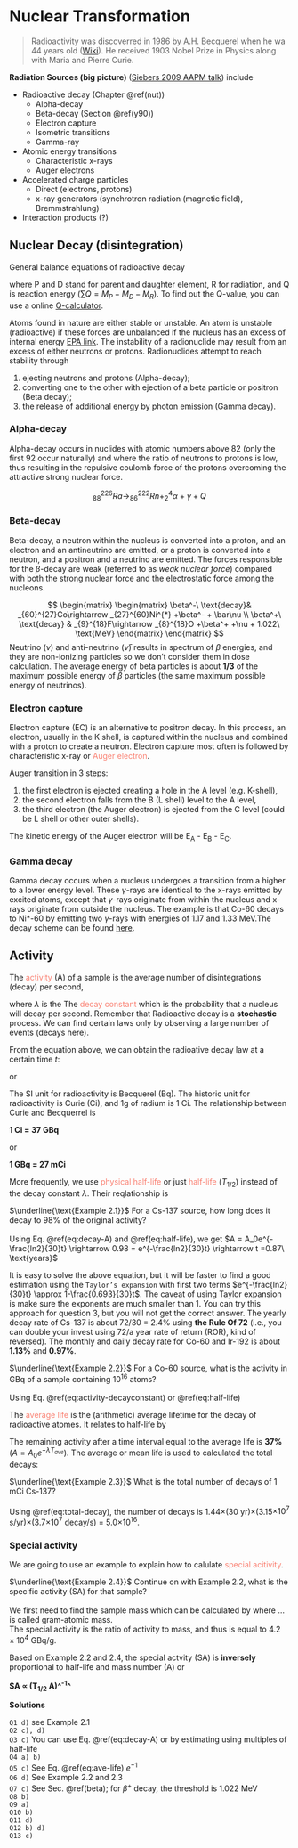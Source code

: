# Nuclear Transformation {#nut}

> Radioactivity was discoverred in 1986 by A.H. Becquerel when he wa 44 years old ([Wiki](https://en.wikipedia.org/wiki/Henri_Becquerel)). He received 1903 Nobel Prize in Physics along with Maria and Pierre Curie.   

**Radiation Sources (big picture)** ([Siebers 2009 AAPM talk](https://vimeo.com/78875937)) include 

- Radioactive decay (Chapter \@ref(nut))
    + Alpha-decay
    + Beta-decay (Section \@ref(y90))
    + Electron capture
    + Isometric transitions
    + Gamma-ray
- Atomic energy transitions
    + Characteristic x-rays
    + Auger electrons
- Accelerated charge particles
    + Direct (electrons, protons)
    + x-ray generators (synchrotron radiation (magnetic field), Bremmstrahlung)
- Interaction products (?)

## Nuclear Decay (disintegration) {#decays}

General balance equations of radioactive decay

\begin{equation}
 _Z^A P = ^{A-A_R}_{Z-Z_R}D + _{Z_R}^{A_R}R + \sum Q,
 (\#eq:decay-balance)
\end{equation}

where P and D stand for parent and daughter element, R for radiation, and Q is reaction energy ($\sum Q = M_P-M_D-M_R$). To find out the Q-value, you can use a online [Q-calculator](http://www.nndc.bnl.gov/qcalc/).

Atoms found in nature are either stable or unstable. An atom is unstable (radioactive) if these forces are unbalanced if the nucleus has an excess of internal energy [EPA link](http://www.epa.gov/radiation/understand/radiation.html). The instability of a radionuclide  may result from an excess of either neutrons or protons. Radionuclides attempt to reach stability through

1. ejecting neutrons and protons (Alpha-decay);
2. converting one to the other with ejection of a beta particle or positron (Beta decay);
3. the release of additional energy by photon emission (Gamma decay). 

### Alpha-decay {#alpha}

Alpha-decay occurs in nuclides with atomic numbers above 82 (only the first 92 occur naturally) and where the ratio of neutrons to protons is low, thus resulting in the repulsive coulomb force of the protons overcoming the attractive strong nuclear force.

$$
 _{88}^{226}Ra\rightarrow _{86}^{222}Rn +_2^4\alpha +\gamma +Q
$$

### Beta-decay {#beta}

Beta-decay, a neutron within the nucleus is converted into a proton, and an electron and an antineutrino are emitted, or a proton is converted into a neutron, and a positron and a neutrino are emitted. The forces responsible for the $\beta$-decay are weak (referred to as _weak nuclear force_) compared with both the strong nuclear force and the electrostatic force among the nucleons.

$$
\begin{matrix}
\begin{matrix}
    \beta^-\  \text{decay}& _{60}^{27}Co\rightarrow _{27}^{60}Ni^{*} +\beta^- + \bar\nu \\ 
    \beta^+\  \text{decay} & _{9}^{18}F\rightarrow _{8}^{18}O +\beta^+ +\nu + 1.022\ \text{MeV}
  \end{matrix}
\end{matrix}
$$
Neutrino ($\nu$) and anti-neutrino ($\bar \nu$) results in spectrum of $\beta$ energies, and they are non-ionizing particles so we don't consider them in dose calculation. The average energy of beta particles is about **1/3** of the maximum possible energy of $\beta$ particles (the same maximum possible energy of neutrinos).

### Electron capture {#ec}

Electron capture (EC) is an alternative to positron decay. In this process, an electron, usually in the K shell, is captured within the nucleus and combined with a proton to create a neutron. Electron capture most often is followed by characteristic x-ray or <font color="Salmon">Auger electron</font>.

Auger transition in 3 steps:

1. the first electron is ejected creating a hole in the A level (e.g. K-shell), 
2. the second electron falls from the B (L shell) level to the A level, 
3. the third electron (the Auger electron) is ejected from the C level (could be L shell or other outer shells). 

The kinetic energy of the Auger electron will be E~A~ - E~B~ - E~C~. 

### Gamma decay {#gamma}

Gamma decay occurs when a nucleus undergoes a transition from a higher to a lower energy level. These $\gamma$-rays are identical to the x-rays emitted by excited atoms, except that $\gamma$-rays originate from within the nucleus and x-rays originate from outside the nucleus. The example is that Co-60 decays to Ni*-60 by emitting two $\gamma$-rays with energies of 1.17 and 1.33 MeV.The decay scheme can be found [here](http://atom.kaeri.re.kr:8080/gamrays.html).

## Activity {#activity}

The <font color="Salmon">activity</font> (A) of a sample is the average number of disintegrations (decay) per second,

\begin{equation}
    A = \frac{\Delta N}{\Delta t} = \lambda N,
    (\#eq:activity-decayconstant)
\end{equation}

where $\lambda$ is the The <font color="Salmon">decay constant</font> which is the probability that a nucleus will decay per second. Remember that Radioactive decay is a **stochastic** process. We can find certain laws only by observing a large number of events (decays here).

From the equation above, we can obtain the radioative decay law at a certain time $t$:

\begin{equation}
    N = N_0 e^{-\lambda t},
    (\#eq:decay-N)
\end{equation}

or 
\begin{equation}
    A = A_0 e^{-\lambda t}. 
    (\#eq:decay-A)
\end{equation}

The SI unit for radioactivity is Becquerel (Bq). The historic unit for radioactivity is Curie (Ci), and 1g of radium is 1 Ci. The relationship between Curie and Becquerrel is  

<div align="center">
  <b>1 Ci = 37 GBq</b>
</div>

or 

<div align="center">
  <b>1 GBq = 27 mCi</b>
</div>

More frequently, we use <font color="Salmon">physical half-life</font> or just <font color="Salmon">half-life</font> ($T_{1/2}$) instead of the decay constant $\lambda$. Their reqlationship is  

\begin{equation}
    T_{1/2} = \frac{\ln 2}{\lambda}.
    (\#eq:half-life)
\end{equation}

<p class="FOO"> $\underline{\text{Example 2.1}}$ For a Cs-137 source, how long does it decay to 98% of the original activity? <br><br> Using Eq. \@ref(eq:decay-A) and \@ref(eq:half-life), we get
$A = A_0e^{-\frac{ln2}{30}t} \rightarrow 0.98 = e^{-\frac{ln2}{30}t} \rightarrow t =0.87\ \text{years}$</p>

It is easy to solve the above equation, but it will be faster to find a good estimation using the `Taylor’s expansion` with first two terms $e^{-\frac{ln2}{30}t} \approx  1-\frac{0.693}{30}t$. The caveat of using Taylor expansion is make sure the exponents are much smaller than 1. You can try this approach for question 3, but you will not get the correct answer. The yearly decay rate of Cs-137 is about 72/30 = 2.4% using **the Rule Of 72** (i.e., you can double your invest using 72/a year rate of return (ROR), kind of reversed). The monthly and daily decay rate for Co-60 and Ir-192 is about **1.13%** and **0.97%**.

<p class='FOO'> $\underline{\text{Example 2.2}}$ For a Co-60 source, what is the activity in GBq of a sample containing 10^16^ atoms? <br><br> Using Eq. \@ref(eq:activity-decayconstant) or \@ref(eq:half-life)
\begin{aligned}
A &= \lambda N = \frac{ln2}{T_{1/2}} N \\
    &= \frac{0.693}{(5.3\ yr) \times (365 \times 86,400\ s/yr)} \times 10^{16} atoms \\
    &= 4.1 \times 10^7 atoms/s \\
    &= 0.041\text{ GBq}
\end{aligned}
</p>

The <font color="Salmon">average life</font> is the (arithmetic) average lifetime for the decay of radioactive atomes. It relates to half-life by 
\begin{equation}
    T_{ave} \equiv \frac{1}{\lambda} = 1.44T_{1/2}.
    (\#eq:ave-life)
\end{equation}

The remaining activity after a time interval equal to the average life is **37%** ($A = A_0 e^{-\lambda T_{ave}}$). The average or mean life is used to calculated the total decays:

\begin{equation}
    \text{Total num. of decays} = T_{ave}\times A = 1.44T_{1/2}\times A.
    (\#eq:total-decay)
\end{equation}

<p class='FOO'> $\underline{\text{Example 2.3}}$ What is the total number of decays of 1 mCi Cs-137?<br><br> Using \@ref(eq:total-decay), the number of decays is 1.44$\times$(30 yr)$\times$(3.15$\times 10^7$ s/yr)$\times$(3.7$\times10^7$ decay/s) = 5.0$\times 10^{16}$.</p>

### Special activity {#sa}

We are going to use an example to explain how to calulate <font color="Salmon">special acitivity</font>. 

<p class='FOO'> $\underline{\text{Example 2.4}}$ Continue on with Example 2.2, what is the specific activity (SA) for that sample? <br><br> We first need to find the sample mass which can be calculated by
\begin{aligned}
\text{mass} &= \frac{(10^{16}\ atoms) \times (59.9338\ g/...)}{6.023\times 10^{23}atoms/...} \\
    &= 9.95\times 10^{-7}\text{ g}
\end{aligned}
where ... is called gram-atomic mass. <br> The special activity is the ratio of activity to mass, and thus is equal to $4.2 \times 10^4$ GBq/g. </p>

Based on Example 2.2 and 2.4, the special actvity (SA) is **inversely** proportional to half-life and mass number (A) or 

<div align="center">
  <b>SA $\propto$ (T~1/2~ A)^^-1^^</b>
</div>
  

**Solutions**

`Q1 d)` see Example 2.1  
`Q2 c), d)`   
`Q3 c)` You can use Eq. \@ref(eq:decay-A) or by estimating using multiples of half-life    
`Q4 a) b)`    
`Q5 c)` See Eq. \@ref(eq:ave-life) $e^{-1}$   
`Q6 d)` See Example 2.2 and 2.3  
`Q7 c)` See Sec. \@ref(beta); for $\beta^+$ decay, the threshold is 1.022 MeV  
`Q8 b)`  
`Q9 a)`   
`Q10 b)`    
`Q11 d)`    
`Q12 b) d)`     
`Q13 c)`    

[^becq]:
A good read from Wikipedia (https://en.wikipedia.org/wiki/Henri_Becquerel).


